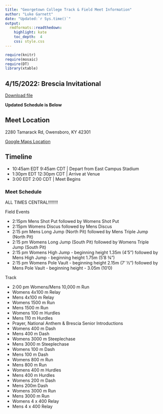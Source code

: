 ```yaml
---
title: "Georgetown College Track & Field Meet Information"
author: "Luke Garnett"
date: "Updated:`r Sys.time()`"
output:
  rmdformats::readthedown:
    highlight: kate
    toc_depth:  4
    css: style.css
---
```


```r
require(knitr)
require(mosaic)
require(DT)
library(xtable)
```



## 4/15/2022: Brescia Invitational

<a href="BresciaTF.pdf" target="_blank" class="btn btn-lg btn-outline">
    <i class="fa fa-file-pdf-o"></i>
    Download file
</a>

**Updated Schedule is Below**

## Meet Location

2280 Tamarack Rd, Owensboro, KY 42301

[Google Maps Location](https://goo.gl/maps/V7MUbFDppA1RPLXo6)



## Timeline

- 10:45am EDT 9:45am CDT | Depart from East Campus Stadium
- 1:30pm EDT 12:30pm CDT | Arrive at Venue
- 3:00 EDT 2:00 CDT | Meet Begins

### Meet Schedule

ALL TIMES CENTRAL!!!!!!!!

Field Events

- 2:15pm Mens Shot Put followed by Womens Shot Put
- 2:15pm Womens Discus followed by Mens Discus
- 2:15 pm Mens Long Jump (North Pit) followed by Mens Triple Jump (North Pit)
- 2:15 pm Womens Long Jump (South Pit) followed by Womens Triple Jump (South Pit)
- 2:15 pm Womens High Jump - beginning height 1.35m (4’5”)
followed by Mens High Jump - beginning height 1.75m (5’8 ¾”)
- 2:15 pm Womens Pole Vault - beginning height 2.15m (7’ ½”) followed by Mens Pole Vault - beginning height - 3.05m (10’0)


Track

- 2:00 pm Womens/Mens 10,000 m Run
- Womens 4x100 m Relay
- Mens 4x100 m Relay
- Womens 1500 m Run
- Mens 1500 m Run
- Womens 100 m Hurdles
- Mens 110 m Hurdles
- Prayer, National Anthem & Brescia Senior Introductions
- Womens 400 m Dash
- Mens 400 m Dash
- Womens 3000 m Steeplechase
- Mens 3000 m Steeplechase
- Womens 100 m Dash
- Mens 100 m Dash
- Womens 800 m Run
- Mens 800 m Run
- Womens 400 m Hurdles
- Mens 400 m Hurdles
- Womens 200 m Dash
- Mens 200m Dash
- Womens 3000 m Run
- Mens 3000 m Run
- Womens 4 x 400 Relay
- Mens 4 x 400 Relay

